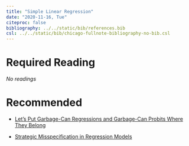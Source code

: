 ---
title: "Simple Linear Regression"
date: "2020-11-16, Tue"
citeproc: false
bibliography: ../../static/bib/references.bib
csl: ../../static/bib/chicago-fullnote-bibliography-no-bib.csl
---

# Required Reading

*No readings*

# Recommended

- <i class="fa fa-external-link-square-alt" aria-hidden="true"></i> [Let's Put Garbage-Can Regressions and Garbage-Can Probits Where They Belong](static/readings/w5_Let's Put Garbage-Can Regressions and Garbage-Can Probits Where They Belong.pdf)

- <i class="fa fa-external-link-square-alt" aria-hidden="true"></i> [Strategic Misspecification in Regression Models](static/readings/w5_Strategic Misspecification in Regression Models.pdf)